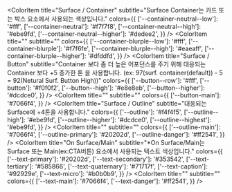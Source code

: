 
<style>{`.docblock-colorpalette > div { gap: 0 10px; }`}</style>

<Meta title="Foundation/Colors" />

<ColorPalette>
  <ColorItem
    title="Base"
    subtitle=""
    colors={{ ['--color-main']: '#7066f4', ['--color-danger']: '#ff2541' }}
  />
  <ColorItem
    title="Surface (=Background)"
    subtitle="Surface는 Background 색상을 의미합니다."
    colors={{
      ['--background']: '#fff',
      ['--background-neutral']: '#f7f7f8',
      ['--background-blurple']: '#f7f6fe',
    }}
  />

  <ColorItem
    title="Surface / Container"
    subtitle="Surface Container는 카드 또는 박스 요소에서 사용되는 색상입니다."
    colors={{
      ['--container-neutral--low']: '#fff',
      ['--container-neutral']: '#f7f7f8',
      ['--container-neutral--high']: '#ebe9fd',
      ['--container-neutral--higher']: '#dedee2',
    }}
  />
  <ColorItem
    title=""
    subtitle=""
    colors={{
      ['--container-blurple--low']: '#fff',
      ['--container-blurple']: '#f7f6fe',
      ['--container-blurple--high']: '#eaeaff',
      ['--container-blurple--higher']: '#dfddfd',
    }}
  />
  <ColorItem
    title="Surface / Button"
    subtitle="Container 보다 좀 더 높은 어포던스를 주기 위해 대응되는 Container 보다 +5 증가한 톤 을 사용합니다. (ex: 97(surf. container(default)) - 5 = 92(Netural Surf. Button High))"
    colors={{
      ['--button--row']: '#fff',
      ['--button']: '#f0f0f2',
      ['--button--high']: '#e8e8eb',
      ['--button--higher']: '#dcdce0',
    }}
  />
  <ColorItem
    title=""
    subtitle=""
    colors={{
      ['--button-main']: '#7066f4',
    }}
  />
  <ColorItem
    title="Surface / Outline"
    subtitle="대응되는 Surface에 +4톤을 사용합니다."
    colors={{
      ['--outline']: '#f4f4f5',
      ['--outline--high']: '#ebe9fd',
      ['--outline--higher']: '#dcdce0',
      ['--outline--highest']: '#ebe9fd',
    }}
  />
  <ColorItem
    title=""
    subtitle=""
    colors={{
      ['--outline-main']: '#7066f4',
      ['--outline-primary']: '#20202d',
      ['--outline-danger']: '#ff2541',
    }}
  />
  <ColorItem
    title="On Surface/Main"
    subtitle="*On Surface/Main는 Surface 또는 Main(ex:CTA버튼) 요소에서 사용되는 텍스트 색상입니다."
    colors={{
      ['--text-primary']: '#20202d',
      ['--text-secondary']: '#353542',
      ['--text-tertiary']: '#585866',
      ['--text-quaternary']: '#71717f',
      ['--text-caption']: '#92929e',
      ['--text-micro']: '#b0b0b9',
    }}
  />
  <ColorItem
    title=""
    subtitle=""
    colors={{
      ['--text-main']: '#7066f4',
      ['--text-danger']: '#ff2541',
    }}
  />
</ColorPalette>
